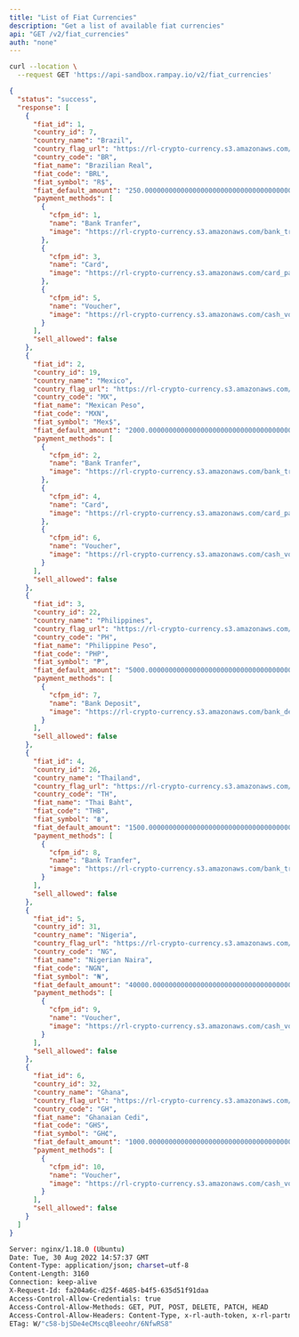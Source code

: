 ```yaml
---
title: "List of Fiat Currencies"
description: "Get a list of available fiat currencies"
api: "GET /v2/fiat_currencies"
auth: "none"
---
```


<RequestExample>

```bash Request Example
curl --location \
  --request GET 'https://api-sandbox.rampay.io/v2/fiat_currencies'
```

</RequestExample>

<ResponseExample>

```json Body
{
  "status": "success",
  "response": [
    {
      "fiat_id": 1,
      "country_id": 7,
      "country_name": "Brazil",
      "country_flag_url": "https://rl-crypto-currency.s3.amazonaws.com/brazil.png",
      "country_code": "BR",
      "fiat_name": "Brazilian Real",
      "fiat_code": "BRL",
      "fiat_symbol": "R$",
      "fiat_default_amount": "250.00000000000000000000000000000000000000000000000000",
      "payment_methods": [
        {
          "cfpm_id": 1,
          "name": "Bank Tranfer",
          "image": "https://rl-crypto-currency.s3.amazonaws.com/bank_transfer_icon.png"
        },
        {
          "cfpm_id": 3,
          "name": "Card",
          "image": "https://rl-crypto-currency.s3.amazonaws.com/card_payment_icon.png"
        },
        {
          "cfpm_id": 5,
          "name": "Voucher",
          "image": "https://rl-crypto-currency.s3.amazonaws.com/cash_voucher_icon.jpeg"
        }
      ],
      "sell_allowed": false
    },
    {
      "fiat_id": 2,
      "country_id": 19,
      "country_name": "Mexico",
      "country_flag_url": "https://rl-crypto-currency.s3.amazonaws.com/mexico.png",
      "country_code": "MX",
      "fiat_name": "Mexican Peso",
      "fiat_code": "MXN",
      "fiat_symbol": "Mex$",
      "fiat_default_amount": "2000.00000000000000000000000000000000000000000000000000",
      "payment_methods": [
        {
          "cfpm_id": 2,
          "name": "Bank Tranfer",
          "image": "https://rl-crypto-currency.s3.amazonaws.com/bank_transfer_icon.png"
        },
        {
          "cfpm_id": 4,
          "name": "Card",
          "image": "https://rl-crypto-currency.s3.amazonaws.com/card_payment_icon.png"
        },
        {
          "cfpm_id": 6,
          "name": "Voucher",
          "image": "https://rl-crypto-currency.s3.amazonaws.com/cash_voucher_icon.jpeg"
        }
      ],
      "sell_allowed": false
    },
    {
      "fiat_id": 3,
      "country_id": 22,
      "country_name": "Philippines",
      "country_flag_url": "https://rl-crypto-currency.s3.amazonaws.com/philippine.png",
      "country_code": "PH",
      "fiat_name": "Philippine Peso",
      "fiat_code": "PHP",
      "fiat_symbol": "₱",
      "fiat_default_amount": "5000.00000000000000000000000000000000000000000000000000",
      "payment_methods": [
        {
          "cfpm_id": 7,
          "name": "Bank Deposit",
          "image": "https://rl-crypto-currency.s3.amazonaws.com/bank_deposit_icon.png"
        }
      ],
      "sell_allowed": false
    },
    {
      "fiat_id": 4,
      "country_id": 26,
      "country_name": "Thailand",
      "country_flag_url": "https://rl-crypto-currency.s3.amazonaws.com/thailand.png",
      "country_code": "TH",
      "fiat_name": "Thai Baht",
      "fiat_code": "THB",
      "fiat_symbol": "฿",
      "fiat_default_amount": "1500.00000000000000000000000000000000000000000000000000",
      "payment_methods": [
        {
          "cfpm_id": 8,
          "name": "Bank Tranfer",
          "image": "https://rl-crypto-currency.s3.amazonaws.com/bank_transfer_icon.png"
        }
      ],
      "sell_allowed": false
    },
    {
      "fiat_id": 5,
      "country_id": 31,
      "country_name": "Nigeria",
      "country_flag_url": "https://rl-crypto-currency.s3.amazonaws.com/nigeria.png",
      "country_code": "NG",
      "fiat_name": "Nigerian Naira",
      "fiat_code": "NGN",
      "fiat_symbol": "₦",
      "fiat_default_amount": "40000.00000000000000000000000000000000000000000000000000",
      "payment_methods": [
        {
          "cfpm_id": 9,
          "name": "Voucher",
          "image": "https://rl-crypto-currency.s3.amazonaws.com/cash_voucher_icon.jpeg"
        }
      ],
      "sell_allowed": false
    },
    {
      "fiat_id": 6,
      "country_id": 32,
      "country_name": "Ghana",
      "country_flag_url": "https://rl-crypto-currency.s3.amazonaws.com/ghana.png",
      "country_code": "GH",
      "fiat_name": "Ghanaian Cedi",
      "fiat_code": "GHS",
      "fiat_symbol": "GH₵",
      "fiat_default_amount": "1000.00000000000000000000000000000000000000000000000000",
      "payment_methods": [
        {
          "cfpm_id": 10,
          "name": "Voucher",
          "image": "https://rl-crypto-currency.s3.amazonaws.com/cash_voucher_icon.jpeg"
        }
      ],
      "sell_allowed": false
    }
  ]
}
```

```bash Headers
Server: nginx/1.18.0 (Ubuntu)
Date: Tue, 30 Aug 2022 14:57:37 GMT
Content-Type: application/json; charset=utf-8
Content-Length: 3160
Connection: keep-alive
X-Request-Id: fa204a6c-d25f-4685-b4f5-635d51f91daa
Access-Control-Allow-Credentials: true
Access-Control-Allow-Methods: GET, PUT, POST, DELETE, PATCH, HEAD
Access-Control-Allow-Headers: Content-Type, x-rl-auth-token, x-rl-partner-auth-token
ETag: W/"c58-bjSDe4eCMscqBleeohr/6NfwRS8"
```


</ResponseExample>